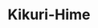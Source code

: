 ---
title: "Kikuri-Hime"
slug: "kikuri-hime"
arcana: "Priestess"

image: "./Kikuri-Hime.jpg"

phys: ""
gun: ""
fire: "weak"
ice: ""
elec: ""
wind: "null"
psy: ""
nuke: ""
bless: "resist"
curse: ""
---